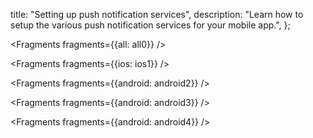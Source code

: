   title: "Setting up push notification services",
  description: "Learn how to setup the various push notification services for your mobile app.",
};


<Fragments fragments={{all: all0}} />


<Fragments fragments={{ios: ios1}} />


<Fragments fragments={{android: android2}} />


<Fragments fragments={{android: android3}} />


<Fragments fragments={{android: android4}} />